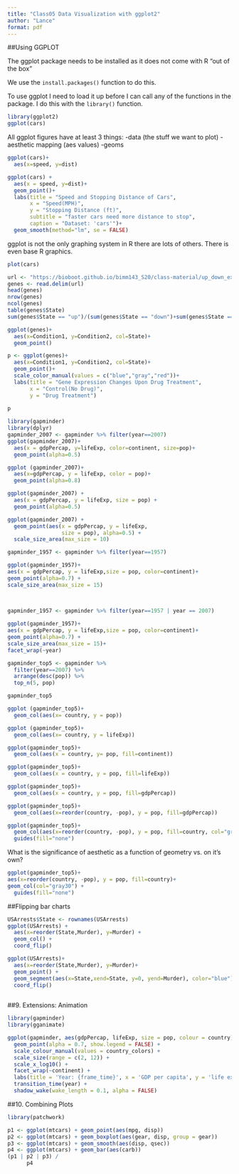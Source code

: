 ```yaml
---
title: "Class05 Data Visualization with ggplot2"
author: "Lance"
format: pdf
---
```



##Using GGPLOT

The ggplot package needs to be installed as it does not come with R "out of the box"

We use the `install.packages()` function to do this.

To use ggplot I need to load it up before I can call any of the functions in the package.  I do this with the `library()` function.

```r
library(ggplot2)
ggplot(cars)
```

All ggplot figures have at least 3 things:
-data (the stuff we want to plot)
-aesthetic mapping (aes values)
-geoms

```r
ggplot(cars)+
  aes(x=speed, y=dist)
```




```r
ggplot(cars) +
  aes(x = speed, y=dist)+
  geom_point()+
  labs(title = "Speed and Stopping Distance of Cars",
       x = "Speed(MPH)", 
       y = "Stopping Distance (ft)",
       subtitle = "faster cars need more distance to stop",
       caption = "Dataset: 'cars'")+
  geom_smooth(method="lm", se = FALSE)
```


ggplot is not the only graphing system in R there are lots of others. There is even base R graphics.
```r
plot(cars)
```

```r
url <- "https://bioboot.github.io/bimm143_S20/class-material/up_down_expression.txt"
genes <- read.delim(url)
head(genes)
nrow(genes)
ncol(genes)
table(genes$State)
sum(genes$State == "up")/(sum(genes$State == "down")+sum(genes$State == "unchanging")+ sum(genes$State == "up"))
```

```r
ggplot(genes)+
  aes(x=Condition1, y=Condition2, col=State)+
  geom_point()
```

```r
p <- ggplot(genes)+
  aes(x=Condition1, y=Condition2, col=State)+
  geom_point()+ 
  scale_color_manual(values = c("blue","gray","red"))+
  labs(title = "Gene Expression Changes Upon Drug Treatment",
       x = "Control(No Drug)", 
       y = "Drug Treatment")
       
p
```

```r
library(gapminder)
library(dplyr)
gapminder_2007 <- gapminder %>% filter(year==2007)
ggplot(gapminder_2007)+
  aes(x = gdpPercap, y=lifeExp, color=continent, size=pop)+
  geom_point(alpha=0.5)
```

```r
ggplot (gapminder_2007)+
  aes(x=gdpPercap, y = lifeExp, color = pop)+
  geom_point(alpha=0.8)
```

```r
ggplot(gapminder_2007) + 
  aes(x = gdpPercap, y = lifeExp, size = pop) +
  geom_point(alpha=0.5)
```

```r
ggplot(gapminder_2007) + 
  geom_point(aes(x = gdpPercap, y = lifeExp,
                 size = pop), alpha=0.5) + 
  scale_size_area(max_size = 10)
```

```r
gapminder_1957 <- gapminder %>% filter(year==1957)

ggplot(gapminder_1957)+
aes(x = gdpPercap, y = lifeExp,size = pop, color=continent)+
geom_point(alpha=0.7) + 
scale_size_area(max_size = 15)
 
 
```

```r
gapminder_1957 <- gapminder %>% filter(year==1957 | year == 2007)

ggplot(gapminder_1957)+
aes(x = gdpPercap, y = lifeExp,size = pop, color=continent)+
geom_point(alpha=0.7) + 
scale_size_area(max_size = 15)+
facet_wrap(~year)
```

```r
gapminder_top5 <- gapminder %>% 
  filter(year==2007) %>% 
  arrange(desc(pop)) %>% 
  top_n(5, pop)

gapminder_top5
```

```r
ggplot (gapminder_top5)+
  geom_col(aes(x= country, y = pop))
```

```r
ggplot (gapminder_top5)+
  geom_col(aes(x= country, y = lifeExp))
```

```r
ggplot(gapminder_top5)+
  geom_col(aes(x = country, y= pop, fill=continent))
```

```r
ggplot(gapminder_top5)+
  geom_col(aes(x = country, y = pop, fill=lifeExp))
```

```r
ggplot(gapminder_top5)+
  geom_col(aes(x = country, y = pop, fill=gdpPercap))
```

```r
ggplot(gapminder_top5)+
  geom_col(aes(x=reorder(country, -pop), y = pop, fill=gdpPercap))
```

```r
ggplot(gapminder_top5)+
  geom_col(aes(x=reorder(country, -pop), y = pop, fill=country, col="gray30")) +
  guides(fill="none")
```
What is the significance of aesthetic as a function of geometry vs. on it's own?

```r
ggplot(gapminder_top5)+
aes(x=reorder(country, -pop), y = pop, fill=country)+
geom_col(col="gray30") +
  guides(fill="none")
```

##Flipping bar charts

```r
USArrests$State <- rownames(USArrests)
ggplot(USArrests) +
  aes(x=reorder(State,Murder), y=Murder) +
  geom_col() +
  coord_flip()
```

```r
ggplot(USArrests)+
  aes(x=reorder(State,Murder), y=Murder)+
  geom_point() +
  geom_segment(aes(x=State,xend=State, y=0, yend=Murder), color="blue")+
  coord_flip()
  
```

##9. Extensions: Animation
```r
library(gapminder)
library(gganimate)

ggplot(gapminder, aes(gdpPercap, lifeExp, size = pop, colour = country)) +
  geom_point(alpha = 0.7, show.legend = FALSE) +
  scale_colour_manual(values = country_colors) +
  scale_size(range = c(2, 12)) +
  scale_x_log10() +
  facet_wrap(~continent) +
  labs(title = 'Year: {frame_time}', x = 'GDP per capita', y = 'life expectancy') +
  transition_time(year) +
  shadow_wake(wake_length = 0.1, alpha = FALSE)
```

##10. Combining Plots
```r
library(patchwork)

p1 <- ggplot(mtcars) + geom_point(aes(mpg, disp))
p2 <- ggplot(mtcars) + geom_boxplot(aes(gear, disp, group = gear))
p3 <- ggplot(mtcars) + geom_smooth(aes(disp, qsec))
p4 <- ggplot(mtcars) + geom_bar(aes(carb))
(p1 | p2 | p3) /
      p4
```








